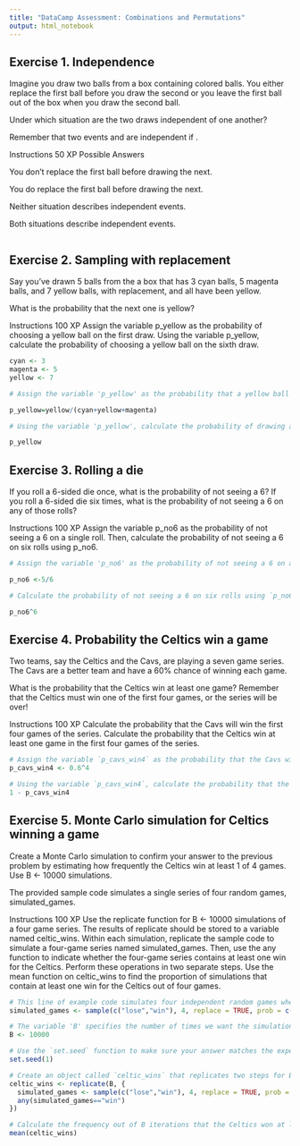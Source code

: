 ```yaml
---
title: "DataCamp Assessment: Combinations and Permutations"
output: html_notebook
---
```


## Exercise 1. Independence
Imagine you draw two balls from a box containing colored balls. You either replace the first ball before you draw the second or you leave the first ball out of the box when you draw the second ball.

Under which situation are the two draws independent of one another?

Remember that two events  and  are independent if .

Instructions
50 XP
Possible Answers

You don't replace the first ball before drawing the next.

You do replace the first ball before drawing the next.

Neither situation describes independent events.

Both situations describe independent events.

```r

```

## Exercise 2. Sampling with replacement
Say you’ve drawn 5 balls from the a box that has 3 cyan balls, 5 magenta balls, and 7 yellow balls, with replacement, and all have been yellow.

What is the probability that the next one is yellow?

Instructions
100 XP
Assign the variable p_yellow as the probability of choosing a yellow ball on the first draw.
Using the variable p_yellow, calculate the probability of choosing a yellow ball on the sixth draw.


```r
cyan <- 3
magenta <- 5
yellow <- 7

# Assign the variable 'p_yellow' as the probability that a yellow ball is drawn from the box.

p_yellow=yellow/(cyan+yellow+magenta)

# Using the variable 'p_yellow', calculate the probability of drawing a yellow ball on the sixth draw. Print this value to the console.

p_yellow
```

## Exercise 3. Rolling a die
If you roll a 6-sided die once, what is the probability of not seeing a 6? If you roll a 6-sided die six times, what is the probability of not seeing a 6 on any of those rolls?

Instructions
100 XP
Assign the variable p_no6 as the probability of not seeing a 6 on a single roll.
Then, calculate the probability of not seeing a 6 on six rolls using p_no6.

```r
# Assign the variable 'p_no6' as the probability of not seeing a 6 on a single roll.

p_no6 <-5/6

# Calculate the probability of not seeing a 6 on six rolls using `p_no6`. Print your result to the console: do not assign it to a variable.

p_no6^6
```

## Exercise 4. Probability the Celtics win a game
Two teams, say the Celtics and the Cavs, are playing a seven game series. The Cavs are a better team and have a 60% chance of winning each game.

What is the probability that the Celtics win at least one game? Remember that the Celtics must win one of the first four games, or the series will be over!

Instructions
100 XP
Calculate the probability that the Cavs will win the first four games of the series.
Calculate the probability that the Celtics win at least one game in the first four games of the series.

```r
# Assign the variable `p_cavs_win4` as the probability that the Cavs will win the first four games of the series.
p_cavs_win4 <- 0.6^4

# Using the variable `p_cavs_win4`, calculate the probability that the Celtics win at least one game in the first four games of the series.
1 - p_cavs_win4

```

## Exercise 5. Monte Carlo simulation for Celtics winning a game
Create a Monte Carlo simulation to confirm your answer to the previous problem by estimating how frequently the Celtics win at least 1 of 4 games. Use B <- 10000 simulations.

The provided sample code simulates a single series of four random games, simulated_games.

Instructions
100 XP
Use the replicate function for B <- 10000 simulations of a four game series. The results of replicate should be stored to a variable named celtic_wins.
Within each simulation, replicate the sample code to simulate a four-game series named simulated_games. Then, use the any function to indicate whether the four-game series contains at least one win for the Celtics. Perform these operations in two separate steps.
Use the mean function on celtic_wins to find the proportion of simulations that contain at least one win for the Celtics out of four games.

```r
# This line of example code simulates four independent random games where the Celtics either lose or win. Copy this example code to use within the `replicate` function.
simulated_games <- sample(c("lose","win"), 4, replace = TRUE, prob = c(0.6, 0.4))

# The variable 'B' specifies the number of times we want the simulation to run. Let's run the Monte Carlo simulation 10,000 times.
B <- 10000

# Use the `set.seed` function to make sure your answer matches the expected result after random sampling.
set.seed(1)

# Create an object called `celtic_wins` that replicates two steps for B iterations: (1) generating a random four-game series `simulated_games` using the example code, then (2) determining whether the simulated series contains at least one win for the Celtics. Put these steps on separate lines.
celtic_wins <- replicate(B, {
  simulated_games <- sample(c("lose","win"), 4, replace = TRUE, prob = c(0.6, 0.4))
  any(simulated_games=="win")
})

# Calculate the frequency out of B iterations that the Celtics won at least one game. Print your answer to the console. 
mean(celtic_wins)
```



```r

```



```r

```



```r

```



```r

```



```r

```



```r

```



```r

```



```r

```



```r

```



```r

```



```r

```

